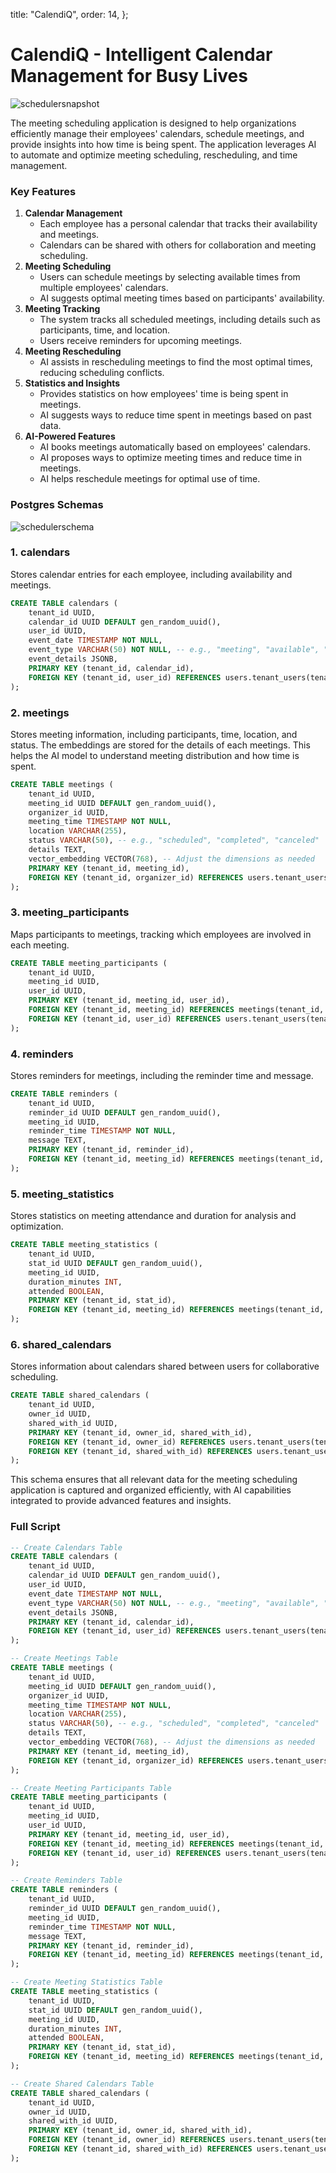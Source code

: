 
  title: "CalendiQ",
  order: 14,
};

# CalendiQ - Intelligent Calendar Management for Busy Lives

![schedulersnapshot](/docs/schedulersnapshot.png)

The meeting scheduling application is designed to help organizations efficiently manage their employees' calendars, schedule meetings, and provide insights into how time is being spent. The application leverages AI to automate and optimize meeting scheduling, rescheduling, and time management.

### Key Features

1. **Calendar Management**
    - Each employee has a personal calendar that tracks their availability and meetings.
    - Calendars can be shared with others for collaboration and meeting scheduling.
2. **Meeting Scheduling**
    - Users can schedule meetings by selecting available times from multiple employees' calendars.
    - AI suggests optimal meeting times based on participants' availability.
3. **Meeting Tracking**
    - The system tracks all scheduled meetings, including details such as participants, time, and location.
    - Users receive reminders for upcoming meetings.
4. **Meeting Rescheduling**
    - AI assists in rescheduling meetings to find the most optimal times, reducing scheduling conflicts.
5. **Statistics and Insights**
    - Provides statistics on how employees' time is being spent in meetings.
    - AI suggests ways to reduce time spent in meetings based on past data.
6. **AI-Powered Features**
    - AI books meetings automatically based on employees' calendars.
    - AI proposes ways to optimize meeting times and reduce time in meetings.
    - AI helps reschedule meetings for optimal use of time.

### Postgres Schemas

![schedulerschema](/docs/schedulerschema.png)

### 1. calendars

Stores calendar entries for each employee, including availability and meetings.

```sql
CREATE TABLE calendars (
    tenant_id UUID,
    calendar_id UUID DEFAULT gen_random_uuid(),
    user_id UUID,
    event_date TIMESTAMP NOT NULL,
    event_type VARCHAR(50) NOT NULL, -- e.g., "meeting", "available", "unavailable"
    event_details JSONB,
    PRIMARY KEY (tenant_id, calendar_id),
    FOREIGN KEY (tenant_id, user_id) REFERENCES users.tenant_users(tenant_id, user_id)
);
```

### 2. meetings

Stores meeting information, including participants, time, location, and status. The embeddings are stored for the details of each meetings. This helps the AI model to understand meeting distribution and how time is spent.

```sql
CREATE TABLE meetings (
    tenant_id UUID,
    meeting_id UUID DEFAULT gen_random_uuid(),
    organizer_id UUID,
    meeting_time TIMESTAMP NOT NULL,
    location VARCHAR(255),
    status VARCHAR(50), -- e.g., "scheduled", "completed", "canceled"
    details TEXT,
    vector_embedding VECTOR(768), -- Adjust the dimensions as needed
    PRIMARY KEY (tenant_id, meeting_id),
    FOREIGN KEY (tenant_id, organizer_id) REFERENCES users.tenant_users(tenant_id, user_id)
);
```

### 3. meeting_participants

Maps participants to meetings, tracking which employees are involved in each meeting.

```sql
CREATE TABLE meeting_participants (
    tenant_id UUID,
    meeting_id UUID,
    user_id UUID,
    PRIMARY KEY (tenant_id, meeting_id, user_id),
    FOREIGN KEY (tenant_id, meeting_id) REFERENCES meetings(tenant_id, meeting_id),
    FOREIGN KEY (tenant_id, user_id) REFERENCES users.tenant_users(tenant_id, user_id)
);
```

### 4. reminders

Stores reminders for meetings, including the reminder time and message.

```sql
CREATE TABLE reminders (
    tenant_id UUID,
    reminder_id UUID DEFAULT gen_random_uuid(),
    meeting_id UUID,
    reminder_time TIMESTAMP NOT NULL,
    message TEXT,
    PRIMARY KEY (tenant_id, reminder_id),
    FOREIGN KEY (tenant_id, meeting_id) REFERENCES meetings(tenant_id, meeting_id)
);
```

### 5. meeting_statistics

Stores statistics on meeting attendance and duration for analysis and optimization.

```sql
CREATE TABLE meeting_statistics (
    tenant_id UUID,
    stat_id UUID DEFAULT gen_random_uuid(),
    meeting_id UUID,
    duration_minutes INT,
    attended BOOLEAN,
    PRIMARY KEY (tenant_id, stat_id),
    FOREIGN KEY (tenant_id, meeting_id) REFERENCES meetings(tenant_id, meeting_id)
);
```

### 6. shared_calendars

Stores information about calendars shared between users for collaborative scheduling.

```sql
CREATE TABLE shared_calendars (
    tenant_id UUID,
    owner_id UUID,
    shared_with_id UUID,
    PRIMARY KEY (tenant_id, owner_id, shared_with_id),
    FOREIGN KEY (tenant_id, owner_id) REFERENCES users.tenant_users(tenant_id, user_id),
    FOREIGN KEY (tenant_id, shared_with_id) REFERENCES users.tenant_users(tenant_id, user_id)
);
```

This schema ensures that all relevant data for the meeting scheduling application is captured and organized efficiently, with AI capabilities integrated to provide advanced features and insights.

### Full Script

```sql
-- Create Calendars Table
CREATE TABLE calendars (
    tenant_id UUID,
    calendar_id UUID DEFAULT gen_random_uuid(),
    user_id UUID,
    event_date TIMESTAMP NOT NULL,
    event_type VARCHAR(50) NOT NULL, -- e.g., "meeting", "available", "unavailable"
    event_details JSONB,
    PRIMARY KEY (tenant_id, calendar_id),
    FOREIGN KEY (tenant_id, user_id) REFERENCES users.tenant_users(tenant_id, user_id)
);

-- Create Meetings Table
CREATE TABLE meetings (
    tenant_id UUID,
    meeting_id UUID DEFAULT gen_random_uuid(),
    organizer_id UUID,
    meeting_time TIMESTAMP NOT NULL,
    location VARCHAR(255),
    status VARCHAR(50), -- e.g., "scheduled", "completed", "canceled"
    details TEXT,
    vector_embedding VECTOR(768), -- Adjust the dimensions as needed
    PRIMARY KEY (tenant_id, meeting_id),
    FOREIGN KEY (tenant_id, organizer_id) REFERENCES users.tenant_users(tenant_id, user_id)
);

-- Create Meeting Participants Table
CREATE TABLE meeting_participants (
    tenant_id UUID,
    meeting_id UUID,
    user_id UUID,
    PRIMARY KEY (tenant_id, meeting_id, user_id),
    FOREIGN KEY (tenant_id, meeting_id) REFERENCES meetings(tenant_id, meeting_id),
    FOREIGN KEY (tenant_id, user_id) REFERENCES users.tenant_users(tenant_id, user_id)
);

-- Create Reminders Table
CREATE TABLE reminders (
    tenant_id UUID,
    reminder_id UUID DEFAULT gen_random_uuid(),
    meeting_id UUID,
    reminder_time TIMESTAMP NOT NULL,
    message TEXT,
    PRIMARY KEY (tenant_id, reminder_id),
    FOREIGN KEY (tenant_id, meeting_id) REFERENCES meetings(tenant_id, meeting_id)
);

-- Create Meeting Statistics Table
CREATE TABLE meeting_statistics (
    tenant_id UUID,
    stat_id UUID DEFAULT gen_random_uuid(),
    meeting_id UUID,
    duration_minutes INT,
    attended BOOLEAN,
    PRIMARY KEY (tenant_id, stat_id),
    FOREIGN KEY (tenant_id, meeting_id) REFERENCES meetings(tenant_id, meeting_id)
);

-- Create Shared Calendars Table
CREATE TABLE shared_calendars (
    tenant_id UUID,
    owner_id UUID,
    shared_with_id UUID,
    PRIMARY KEY (tenant_id, owner_id, shared_with_id),
    FOREIGN KEY (tenant_id, owner_id) REFERENCES users.tenant_users(tenant_id, user_id),
    FOREIGN KEY (tenant_id, shared_with_id) REFERENCES users.tenant_users(tenant_id, user_id)
);

```